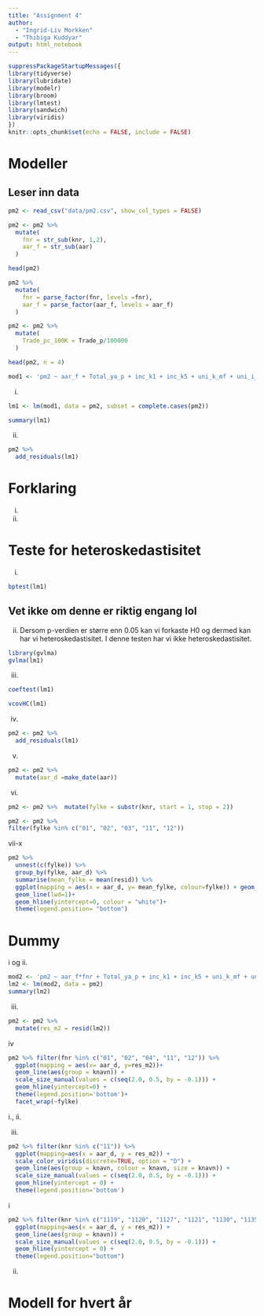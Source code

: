 ```yaml
---
title: "Assignment 4"
author:
  - "Ingrid-Liv Morkken"
  - "Thibiga Kuddyar"
output: html_notebook
---
```


```r
suppressPackageStartupMessages({
library(tidyverse)
library(lubridate)
library(modelr)
library(broom)
library(lmtest)
library(sandwich)
library(viridis)
})
knitr::opts_chunk$set(echo = FALSE, include = FALSE)
```

# Modeller

## Leser inn data

```r
pm2 <- read_csv("data/pm2.csv", show_col_types = FALSE)
```

```r
pm2 <- pm2 %>% 
  mutate(
    fnr = str_sub(knr, 1,2),
    aar_f = str_sub(aar)
  )
```

```r
head(pm2)
```




```r
pm2 %>% 
  mutate(
    fnr = parse_factor(fnr, levels =fnr),
    aar_f = parse_factor(aar_f, levels = aar_f)
  )
```

```r
pm2 <- pm2 %>% 
  mutate(
    Trade_pc_100K = Trade_p/100000
  )
```

```r
head(pm2, n = 4)
```

```r
mod1 <- 'pm2 ~ aar_f + Total_ya_p + inc_k1 + inc_k5 + uni_k_mf + uni_i_mf + Trade_pc_100K'
```

i.
```r
lm1 <- lm(mod1, data = pm2, subset = complete.cases(pm2))
```

```r
summary(lm1)
```

ii. 
```r
pm2 %>% 
  add_residuals(lm1)
```

# Forklaring

i.
ii.

# Teste for heteroskedastisitet 

i. 
```r
bptest(lm1)
```




## Vet ikke om denne er riktig engang lol 
ii. Dersom p-verdien er større enn 0.05 kan vi forkaste H0 og dermed kan har vi heteroskedastisitet. I denne testen har vi ikke heteroskedastisitet. 

```r
library(gvlma)
gvlma(lm1)
```

iii.

```r
coeftest(lm1)
```

```r
vcovHC(lm1)
```


iv.

```r
pm2 <- pm2 %>% 
  add_residuals(lm1)
```

v.

```r
pm2 <- pm2 %>%
  mutate(aar_d =make_date(aar))
```


vi.

```r
pm2 <- pm2 %>%  mutate(fylke = substr(knr, start = 1, stop = 2))

pm2 <- pm2 %>% 
filter(fylke %in% c("01", "02", "03", "11", "12"))
```



vii-x
```r
pm2 %>% 
  unnest(c(fylke)) %>% 
  group_by(fylke, aar_d) %>%
  summarise(mean_fylke = mean(resid)) %>% 
  ggplot(mapping = aes(x = aar_d, y= mean_fylke, colour=fylke)) + geom_line(lwd=1)+
  geom_line(lwd=1)+
  geom_hline(yintercept=0, colour = "white")+
  theme(legend.position= "bottom")
```


# Dummy 

i og ii.

```r
mod2 <- 'pm2 ~ aar_f*fnr + Total_ya_p + inc_k1 + inc_k5 + uni_k_mf + uni_i_mf + Trade_pc_100K'
lm2 <- lm(mod2, data = pm2)
summary(lm2)
```

iii.

```r
pm2 <- pm2 %>% 
  mutate(res_m2 = resid(lm2))
```

iv

```r
pm2 %>% filter(fnr %in% c("01", "02", "04", "11", "12")) %>% 
  ggplot(mapping = aes(x= aar_d, y=res_m2))+
  geom_line(aes(group = knavn)) + 
  scale_size_manual(values = c(seq(2.0, 0.5, by = -0.1))) +
  geom_hline(yintercept=0) +
  theme(legend.position='bottom')+
  facet_wrap(~fylke)
```

i., ii.


iii.


```r
pm2 %>% filter(knr %in% c("11")) %>% 
  ggplot(mapping=aes(x = aar_d, y = res_m2)) +
  scale_color_viridis(discrete=TRUE, option = "D") +
  geom_line(aes(group = knavn, colour = knavn, size = knavn)) +
  scale_size_manual(values = c(seq(2.0, 0.5, by = -0.1))) +
  geom_hline(yintercept = 0) +
  theme(legend.position='bottom')
```


i


```r
pm2 %>% filter(knr %in% c("1119", "1120", "1127", "1121", "1130", "1135", "1106", "1149")) %>% 
  ggplot(mapping=aes(x = aar_d, y = res_m2)) +
  geom_line(aes(group = knavn)) +
  scale_size_manual(values = c(seq(2.0, 0.5, by = -0.1))) +
  geom_hline(yintercept = 0) +
  theme(legend.position="bottom")
```


ii. 

# Modell for hvert år






